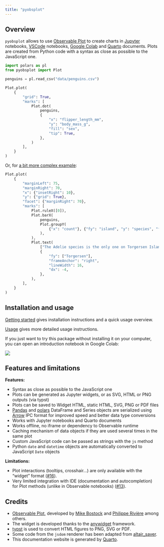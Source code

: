 ```yaml
---
title: "pyobsplot"
---
```



## Overview

`pyobsplot` allows to use [Observable Plot](https://observablehq.com/@observablehq/plot?collection=@observablehq/plot) to create charts in [Jupyter](https://jupyter.org) notebooks, [VSCode](https://code.visualstudio.com) notebooks, [Google Colab](https://colab.research.google.com) and [Quarto](https://quarto.org) documents. Plots are created from Python code with a syntax as close as possible to the JavaScript one.


```python
import polars as pl
from pyobsplot import Plot

penguins = pl.read_csv("data/penguins.csv")

Plot.plot(
    {
        "grid": True,
        "marks": [
            Plot.dot(
                penguins,
                {
                    "x": "flipper_length_mm",
                    "y": "body_mass_g",
                    "fill": "sex",
                    "tip": True,
                },
            )
        ],
    }
)
```


Or, for [a bit more complex example](https://observablehq.com/@observablehq/plot-facets?collection=@observablehq/plot#cell-148):

```python
Plot.plot(
    {
        "marginLeft": 75,
        "marginRight": 70,
        "x": {"insetRight": 10},
        "y": {"grid": True},
        "facet": {"marginRight": 70},
        "marks": [
            Plot.ruleX([0]),
            Plot.barX(
                penguins,
                Plot.groupY(
                    {"x": "count"}, {"fy": "island", "y": "species", "fill": "sex"}
                ),
            ),
            Plot.text(
                ["The Adelie species is the only one on Torgersen Island."],
                {
                    "fy": ["Torgersen"],
                    "frameAnchor": "right",
                    "lineWidth": 16,
                    "dx": -4,
                },
            ),
        ],
    }
)
```

## Installation and usage

[Getting started](getting_started.qmd) gives installation instructions and a quick usage overview.

[Usage](usage.qmd) gives more detailed usage instructions.

If you just want to try this package without installing it on your computer, you can open an introduction notebook in Google Colab:

[![](img/colab-badge.svg)](https://colab.research.google.com/github/juba/pyobsplot/blob/main/examples/introduction.ipynb)

## Features and limitations

**Features:**

- Syntax as close as possible to the JavaScript one
- Plots can be generated as Jupyter widgets, or as SVG, HTML or PNG outputs (via typst)
- Plots can be saved to Widget HTML, static HTML, SVG, PNG or PDF files
- [Pandas](https://pandas.pydata.org) and [polars](https://pola.rs) DataFrame and Series objects are serialized using [Arrow](https://arrow.apache.org) IPC format for improved speed and better data type conversions
- Works with Jupyter notebooks and Quarto documents
- Works offline, no iframe or dependency to Observable runtime
- Caching mechanism of data objects if they are used several times in the same plot
- Custom JavaScript code can be passed as strings with the `js` method
- Python `date` and `datetime` objects are automatically converted to JavaScript `Date` objects

**Limitations:**

- Plot interactions (tooltips, crosshair...) are only available with the "widget" format ([#16](https://github.com/juba/pyobsplot/issues/16)).
- Very limited integration with IDE (documentation and autocompletion) for Plot methods (unlike in Observable notebooks) ([#13](https://github.com/juba/pyobsplot/issues/13)).


## Credits

- [Observable Plot](https://observablehq.com/@observablehq/plot?collection=@observablehq/plot), developed by [Mike Bostock](https://observablehq.com/@mbostock) and [Philippe Rivière](https://observablehq.com/@fil) among others.
- The widget is developed thanks to the [anywidget](https://anywidget.dev) framework.
- [typst](https://typst.app) is used to convert HTML figures to PNG, SVG or PDF.
- Some code from the `jsdom` renderer has been adapted from [altair_saver](https://github.com/altair-viz/altair_saver).
- This documentation website is generated by [Quarto](https://quarto.org).

